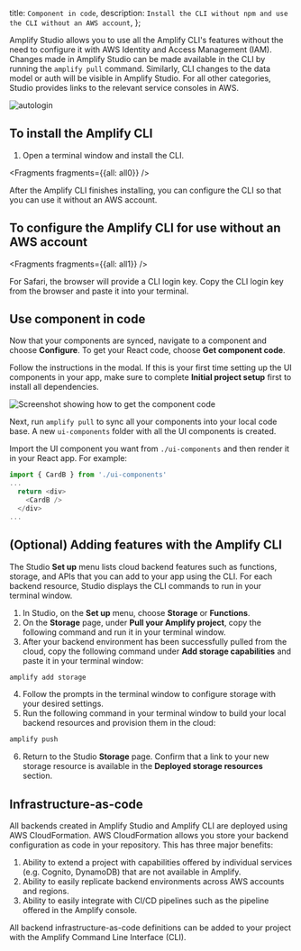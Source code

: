   title: `Component in code`,
  description: `Install the CLI without npm and use the CLI without an AWS account`,
};

Amplify Studio allows you to use all the Amplify CLI's features without the need to configure it with AWS Identity and Access Management (IAM). Changes made in Amplify Studio can be made available in the CLI by running the `amplify pull` command. Similarly, CLI changes to the data model or auth will be visible in Amplify Studio. For all other categories, Studio provides links to the relevant service consoles in AWS.

![autologin](/images/console/cli-autologin.gif)

## To install the Amplify CLI
1. Open a terminal window and install the CLI.


<Fragments fragments={{all: all0}} />

After the Amplify CLI finishes installing, you can configure the CLI so that you can use it without an AWS account.

## To configure the Amplify CLI for use without an AWS account


<Fragments fragments={{all: all1}} />

<Callout>

For Safari, the browser will provide a CLI login key. Copy the CLI login key from the browser and paste it into your terminal.

</Callout>

## Use component in code

Now that your components are synced, navigate to a component and choose **Configure**. To get your React code, choose **Get component code**.

Follow the instructions in the modal. If this is your first time setting up the UI components in your app, make sure to complete **Initial project setup** first to install all dependencies.

![Screenshot showing how to get the component code](/images/studio/get-code.png)

Next, run `amplify pull` to sync all your components into your local code base. A new `ui-components` folder with all the UI components is created.

Import the UI component you want from `./ui-components` and then render it in your React app. For example:

```js
import { CardB } from './ui-components'
...
  return <div>
    <CardB />
  </div>
...
```

## (Optional) Adding features with the Amplify CLI

The Studio **Set up** menu lists cloud backend features such as functions, storage, and APIs that you can add to your app using the CLI. For each backend resource, Studio displays the CLI commands to run in your terminal window. 

1. In Studio, on the **Set up** menu, choose **Storage** or **Functions**.
2. On the **Storage** page, under **Pull your Amplify project**, copy the following command and run it in your terminal window. 
3. After your backend environment has been successfully pulled from the cloud, copy the following command under **Add storage capabilities** and paste it in your terminal window:
```bash
amplify add storage
```
4. Follow the prompts in the terminal window to configure storage with your desired settings.
5. Run the following command in your terminal window to build your local backend resources and provision them in the cloud:
```bash
amplify push
```
6. Return to the Studio **Storage** page. Confirm that a link to your new storage resource is available in the **Deployed storage resources** section.

## Infrastructure-as-code

All backends created in Amplify Studio and Amplify CLI are deployed using AWS CloudFormation. AWS CloudFormation allows you store your backend configuration as code in your repository. This has three major benefits:

1. Ability to extend a project with capabilities offered by individual services (e.g. Cognito, DynamoDB) that are not available in Amplify.
2. Ability to easily replicate backend environments across AWS accounts and regions. 
3. Ability to easily integrate with CI/CD pipelines such as the pipeline offered in the Amplify console. 

All backend infrastructure-as-code definitions can be added to your project with the Amplify Command Line Interface (CLI).